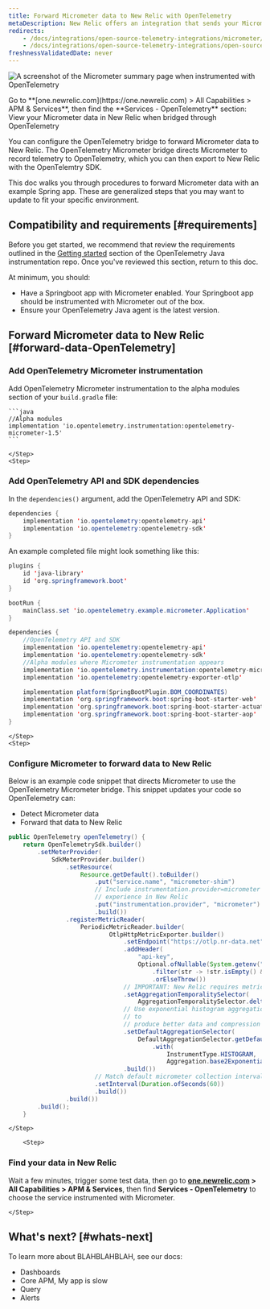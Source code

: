 ```yaml
---
title: Forward Micrometer data to New Relic with OpenTelemetry
metaDescription: New Relic offers an integration that sends your Micrometer telemetry data to your New Relic account.
redirects:
    - /docs/integrations/open-source-telemetry-integrations/micrometer/micrometer-metrics-registry
    - /docs/integrations/open-source-telemetry-integrations/open-source-telemetry-integration-list/new-relics-micrometer-integration
freshnessValidatedDate: never
---
```



<img
    title="Micrometer bridged with OpenTelemetry in New Relic"
    alt="A screenshot of the Micrometer summary page when instrumented with OpenTelemetry"
    src={opentelemetryMicrometerWithOtel}
/>

<figcaption>
Go to **[one.newrelic.com](https://one.newrelic.com) > All Capabilities > APM & Services**, then find the **Services - OpenTelemetry** section: View your Micrometer data in New Relic when bridged through OpenTelemetry
</figcaption>

You can configure the OpenTelemetry bridge to forward Micrometer data to New Relic. The OpenTelemetry Micrometer bridge directs Micrometer to record telemetry to OpenTelemetry, which you can then export to New Relic with the OpenTelemtry SDK. 

This doc walks you through procedures to forward Micrometer data with an example Spring app. These are generalized steps that you may want to update to fit your specific environment. 

## Compatibility and requirements [#requirements]

Before you get started, we recommend that review the requirements outlined in the [Getting started](https://github.com/open-telemetry/opentelemetry-java-instrumentation?tab=readme-ov-file#getting-started) section of the OpenTelemetry Java instrumentation repo. Once you've reviewed this section, return to this doc.

At minimum, you should:

* Have a Springboot app with Micrometer enabled. Your Springboot app should be instrumented with Micrometer out of the box.
* Ensure your OpenTelemetry Java agent is the latest version.

## Forward Micrometer data to New Relic [#forward-data-OpenTelemetry]

<Steps>
    <Step>

### Add OpenTelemetry Micrometer instrumentation

Add OpenTelemetry Micrometer instrumentation to the alpha modules section of your `build.gradle` file:

    ```java
    //Alpha modules
    implementation 'io.opentelemetry.instrumentation:opentelemetry-micrometer-1.5'
    ```

    </Step>
    <Step>

### Add OpenTelemetry API and SDK dependencies
        
In the `dependencies()` argument, add the OpenTelemetry API and SDK:

```java
dependencies {
    implementation 'io.opentelemetry:opentelemetry-api'
    implementation 'io.opentelemetry:opentelemetry-sdk'
}
```

An example completed file might look something like this:

```java
plugins {
    id 'java-library'
    id 'org.springframework.boot'
}

bootRun {
    mainClass.set 'io.opentelemetry.example.micrometer.Application'
}

dependencies {
    //OpenTelemetry API and SDK
    implementation 'io.opentelemetry:opentelemetry-api'
    implementation 'io.opentelemetry:opentelemetry-sdk'
    //Alpha modules where Micrometer instrumentation appears
    implementation 'io.opentelemetry.instrumentation:opentelemetry-micrometer-1.5'
    implementation 'io.opentelemetry:opentelemetry-exporter-otlp'

    implementation platform(SpringBootPlugin.BOM_COORDINATES)
    implementation 'org.springframework.boot:spring-boot-starter-web'
    implementation 'org.springframework.boot:spring-boot-starter-actuator'
    implementation 'org.springframework.boot:spring-boot-starter-aop'
}
```

    </Step>
    <Step>

### Configure Micrometer to forward data to New Relic

Below is an example code snippet that directs Micrometer to use the OpenTelemetry Micrometer bridge. This snippet updates your code so OpenTelemetry can:

* Detect Micrometer data
* Forward that data to New Relic

```java
public OpenTelemetry openTelemetry() {
    return OpenTelemetrySdk.builder()
        .setMeterProvider(
            SdkMeterProvider.builder()
                .setResource(
                    Resource.getDefault().toBuilder()
                        .put("service.name", "micrometer-shim")
                        // Include instrumentation.provider=micrometer to enable micrometer metrics
                        // experience in New Relic
                        .put("instrumentation.provider", "micrometer")
                        .build())
                .registerMetricReader(
                    PeriodicMetricReader.builder(
                            OtlpHttpMetricExporter.builder()
                                .setEndpoint("https://otlp.nr-data.net")
                                .addHeader(
                                    "api-key",
                                    Optional.ofNullable(System.getenv("NEW_RELIC_LICENSE_KEY"))
                                        .filter(str -> !str.isEmpty() && !str.isBlank())
                                        .orElseThrow())
                                // IMPORTANT: New Relic requires metrics to be delta temporality
                                .setAggregationTemporalitySelector(
                                    AggregationTemporalitySelector.deltaPreferred())
                                // Use exponential histogram aggregation for histogram instruments
                                // to
                                // produce better data and compression
                                .setDefaultAggregationSelector(
                                    DefaultAggregationSelector.getDefault()
                                        .with(
                                            InstrumentType.HISTOGRAM,
                                            Aggregation.base2ExponentialBucketHistogram()))
                                .build())
                        // Match default micrometer collection interval of 60 seconds
                        .setInterval(Duration.ofSeconds(60))
                        .build())
                .build())
        .build();
    }
```
    
        
    </Step>

        <Step>

### Find your data in New Relic 

Wait a few minutes, trigger some test data, then go to **[one.newrelic.com](https://one.newrelic.com) > All Capabilities > APM & Services**, then find **Services - OpenTelemetry** to choose the service instrumented with Micrometer.

    </Step>
    
</Steps>

## What's next? [#whats-next]

To learn more about BLAHBLAHBLAH, see our docs:

* Dashboards
* Core APM, My app is slow 
* Query
* Alerts